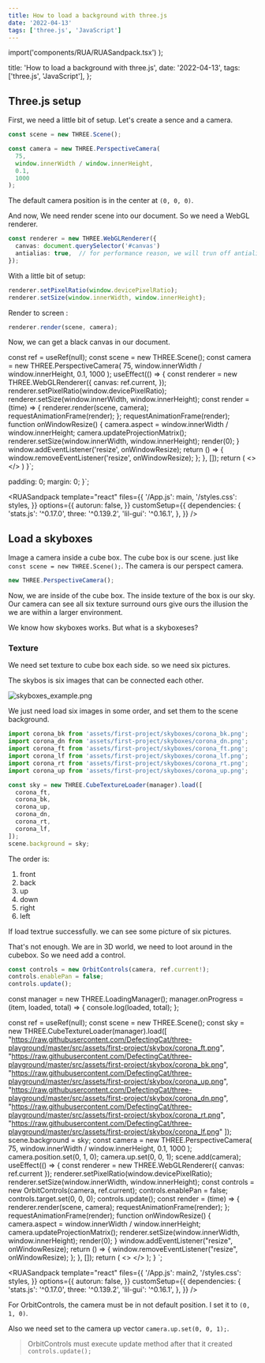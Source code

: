 ```yaml
---
title: How to load a background with three.js
date: '2022-04-13'
tags: ['three.js', 'JavaScript']
---
```



  import('components/RUA/RUASandpack.tsx')
);

  title: 'How to load a background with three.js',
  date: '2022-04-13',
  tags: ['three.js', 'JavaScript'],
};


## Three.js setup

First, we need a little bit of setup. Let's create a sence and a camera.

```ts
const scene = new THREE.Scene();

const camera = new THREE.PerspectiveCamera(
  75,
  window.innerWidth / window.innerHeight,
  0.1,
  1000
);
```

The default camera position is in the center at `(0, 0, 0)`.

And now, We need render scene into our document. So we need a WebGL renderer.

```ts
const renderer = new THREE.WebGLRenderer({
  canvas: document.querySelector('#canvas')
  antialias: true,  // for performance reason, we will trun off antialias
});
```

With a little bit of setup:

```ts
renderer.setPixelRatio(window.devicePixelRatio);
renderer.setSize(window.innerWidth, window.innerHeight);
```

Render to screen :

```ts
renderer.render(scene, camera);
```

Now, we can get a black canvas in our document.


  const ref = useRef(null);
  const scene = new THREE.Scene();
  const camera = new THREE.PerspectiveCamera(
    75,
    window.innerWidth / window.innerHeight,
    0.1,
    1000
  );
  useEffect(() => {
    const renderer = new THREE.WebGLRenderer({
      canvas: ref.current,
    });
    renderer.setPixelRatio(window.devicePixelRatio);
    renderer.setSize(window.innerWidth, window.innerHeight);
    const render = (time) => {
      renderer.render(scene, camera);
      requestAnimationFrame(render);
    };
    requestAnimationFrame(render);
    function onWindowResize() {
      camera.aspect = window.innerWidth / window.innerHeight;
      camera.updateProjectionMatrix();
      renderer.setSize(window.innerWidth, window.innerHeight);
      render(0);
    }
    window.addEventListener('resize', onWindowResize);
    return () => {
      window.removeEventListener('resize', onWindowResize);
    };
  }, []);
  return (
    <>
      <canvas ref={ref}></canvas>
    </>
  )
}`;

  padding: 0;
  margin: 0;
}`;

<RUASandpack
  template="react"
  files={{
    '/App.js': main,
    '/styles.css': styles,
  }}
  options={{
    autorun: false,
  }}
  customSetup={{
    dependencies: {
      'stats.js': '^0.17.0',
      three: '^0.139.2',
      'lil-gui': '^0.16.1',
    },
  }}
/>

## Load a skyboxes

Image a camera inside a cube box. The cube box is our scene. just like `const scene = new THREE.Scene();`. The camera is our perspect camera.

```ts
new THREE.PerspectiveCamera();
```

Now, we are inside of the cube box. The inside texture of the box is our sky. Our camera can see all six texture surround ours give ours the illusion the we are within a larger environment.

We know how skyboxes works. But what is a skyboxeses?

### Texture

We need set texture to cube box each side. so we need six pictures.

The skybos is six images that can be connected each other.

![skyboxes_example.png](/images/p/how-to-load-a-background-with-threejs/skybox_example.png)

We just need load six images in some order, and set them to the scene background.

```ts
import corona_bk from 'assets/first-project/skyboxes/corona_bk.png';
import corona_dn from 'assets/first-project/skyboxes/corona_dn.png';
import corona_ft from 'assets/first-project/skyboxes/corona_ft.png';
import corona_lf from 'assets/first-project/skyboxes/corona_lf.png';
import corona_rt from 'assets/first-project/skyboxes/corona_rt.png';
import corona_up from 'assets/first-project/skyboxes/corona_up.png';

const sky = new THREE.CubeTextureLoader(manager).load([
  corona_ft,
  corona_bk,
  corona_up,
  corona_dn,
  corona_rt,
  corona_lf,
]);
scene.background = sky;
```

The order is:

1. front
2. back
3. up
4. down
5. right
6. left

If load textrue successfully. we can see some picture of six pictures.

That's not enough. We are in 3D world, we need to loot around in the cubebox. So we need add a control.

```ts
const controls = new OrbitControls(camera, ref.current!);
controls.enablePan = false;
controls.update();
```

const manager = new THREE.LoadingManager();
manager.onProgress = (item, loaded, total) => {
  console.log(loaded, total);
};

  const ref = useRef(null);
  const scene = new THREE.Scene();
  const sky = new THREE.CubeTextureLoader(manager).load([
    "https://raw.githubusercontent.com/DefectingCat/three-playground/master/src/assets/first-project/skybox/corona_ft.png",
    "https://raw.githubusercontent.com/DefectingCat/three-playground/master/src/assets/first-project/skybox/corona_bk.png",
    "https://raw.githubusercontent.com/DefectingCat/three-playground/master/src/assets/first-project/skybox/corona_up.png",
    "https://raw.githubusercontent.com/DefectingCat/three-playground/master/src/assets/first-project/skybox/corona_dn.png",
    "https://raw.githubusercontent.com/DefectingCat/three-playground/master/src/assets/first-project/skybox/corona_rt.png",
    "https://raw.githubusercontent.com/DefectingCat/three-playground/master/src/assets/first-project/skybox/corona_lf.png"
  ]);
  scene.background = sky;
  const camera = new THREE.PerspectiveCamera(
    75,
    window.innerWidth / window.innerHeight,
    0.1,
    1000
  );
  camera.position.set(0, 1, 0);
  camera.up.set(0, 0, 1);
  scene.add(camera);
  useEffect(() => {
    const renderer = new THREE.WebGLRenderer({
      canvas: ref.current
    });
    renderer.setPixelRatio(window.devicePixelRatio);
    renderer.setSize(window.innerWidth, window.innerHeight);
    const controls = new OrbitControls(camera, ref.current);
    controls.enablePan = false;
    controls.target.set(0, 0, 0);
    controls.update();
    const render = (time) => {
      renderer.render(scene, camera);
      requestAnimationFrame(render);
    };
    requestAnimationFrame(render);
    function onWindowResize() {
      camera.aspect = window.innerWidth / window.innerHeight;
      camera.updateProjectionMatrix();
      renderer.setSize(window.innerWidth, window.innerHeight);
      render(0);
    }
    window.addEventListener("resize", onWindowResize);
    return () => {
      window.removeEventListener("resize", onWindowResize);
    };
  }, []);
  return (
    <>
      <canvas ref={ref}></canvas>
    </>
  );
}
`;

<RUASandpack
  template="react"
  files={{
    '/App.js': main2,
    '/styles.css': styles,
  }}
  options={{
    autorun: false,
  }}
  customSetup={{
    dependencies: {
      'stats.js': '^0.17.0',
      three: '^0.139.2',
      'lil-gui': '^0.16.1',
    },
  }}
/>

For OrbitControls, the camera must be in not default position. I set it to `(0, 1, 0)`.

Also we need set to the camera up vector `camera.up.set(0, 0, 1);`.

> OrbitControls must execute update method after that it created `controls.update();`
